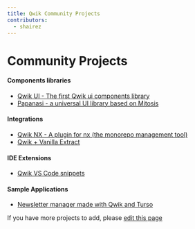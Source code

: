 ```yaml
---
title: Qwik Community Projects
contributors:
  - shairez
---
```


# Community Projects

#### Components libraries

- <a href="https://github.com/qwikifiers/qwik-ui" target="_blank">
    Qwik UI - The first Qwik ui components library
  </a>
- <a href="https://papanasi.js.org/" target="_blank">
    Papanasi - a universal UI library based on Mitosis
  </a>

#### Integrations

- <a href="https://github.com/qwikifiers/qwik-nx" target="_blank">
    Qwik NX - A plugin for nx (the monorepo management tool)
  </a>
- <a href="https://github.com/wmertens/styled-vanilla-extract" target="_blank">
    Qwik + Vanilla Extract
  </a>

#### IDE Extensions

- <a href="https://github.com/qwikverse/vscode-qwik-snippets" target="_blank">
    Qwik VS Code snippets
  </a>

#### Sample Applications

- <a href="https://github.com/xinnks/turqw-newsletter" target="_blank">
    Newsletter manager made with Qwik and Turso
  </a>

If you have more projects to add, please [edit this page](https://github.com/BuilderIO/qwik/edit/main/packages/docs/src/routes/community/projects/index.mdx)

